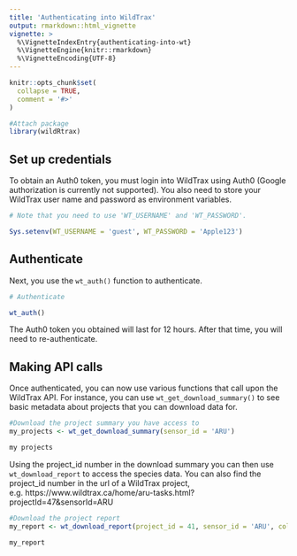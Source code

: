 ```yaml
---
title: 'Authenticating into WildTrax'
output: rmarkdown::html_vignette
vignette: >
  %\VignetteIndexEntry{authenticating-into-wt}
  %\VignetteEngine{knitr::rmarkdown}
  %\VignetteEncoding{UTF-8}
---
```


```r
knitr::opts_chunk$set(
  collapse = TRUE,
  comment = '#>'
)
```

```r
#Attach package
library(wildRtrax)
```

## Set up credentials

To obtain an Auth0 token, you must login into WildTrax using Auth0 (Google authorization is currently not supported). You also need to store your WildTrax user name and password as environment variables.

```r
# Note that you need to use 'WT_USERNAME' and 'WT_PASSWORD'.

Sys.setenv(WT_USERNAME = 'guest', WT_PASSWORD = 'Apple123')

```

## Authenticate

Next, you use the `wt_auth()` function to authenticate.

```r
# Authenticate

wt_auth()

```

The Auth0 token you obtained will last for 12 hours. After that time, you will need to re-authenticate.

## Making API calls

Once authenticated, you can now use various functions that call upon the WildTrax API. For instance, you can use `wt_get_download_summary()` to see basic metadata about projects that you can download data for.  

```r
#Download the project summary you have access to
my_projects <- wt_get_download_summary(sensor_id = 'ARU')

my projects

```

Using the project_id number in the download summary you can then use `wt_download_report` to access the species data. You can also find the project_id number in the url of a WildTrax project, e.g. https://www.wildtrax.ca/home/aru-tasks.html?projectId=47&sensorId=ARU

```r
#Download the project report
my_report <- wt_download_report(project_id = 41, sensor_id = 'ARU', cols_def = F, weather_cols = T)

my_report

```




